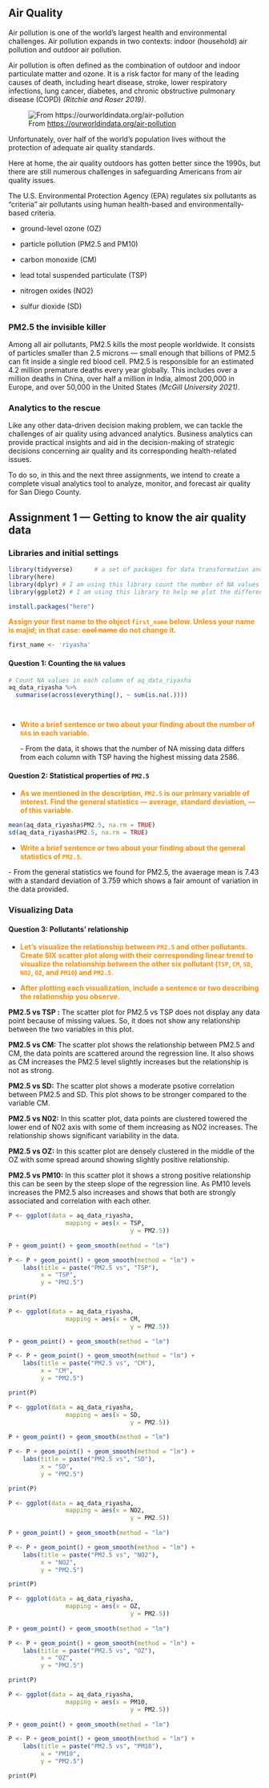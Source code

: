 

## Air Quality

Air pollution is one of the world's largest health and environmental challenges. Air pollution expands in two contexts: indoor (household) air pollution and outdoor air pollution.

Air pollution is often defined as the combination of outdoor and indoor particulate matter and ozone. It is a risk factor for many of the leading causes of death, including heart disease, stroke, lower respiratory infections, lung cancer, diabetes, and chronic obstructive pulmonary disease (COPD) *(Ritchie and Roser 2019)*.

![From <https://ourworldindata.org/air-pollution>](images/ourworldindata_air_pollution_overview.png)

Unfortunately, over half of the world's population lives without the protection of adequate air quality standards.

Here at home, the air quality outdoors has gotten better since the 1990s, but there are still numerous challenges in safeguarding Americans from air quality issues.

The U.S. Environmental Protection Agency (EPA) regulates six pollutants as “criteria” air pollutants using human health-based and environmentally-based criteria.

-   ground-level ozone (OZ)

-   particle pollution (PM2.5 and PM10)

-   carbon monoxide (CM)

-   lead total suspended particulate (TSP)

-   nitrogen oxides (NO2)

-   sulfur dioxide (SD)

### PM2.5 the invisible killer

Among all air pollutants, PM2.5 kills the most people worldwide. It consists of particles smaller than 2.5 microns — small enough that billions of PM2.5 can fit inside a single red blood cell. PM2.5 is responsible for an estimated 4.2 million premature deaths every year globally. This includes over a million deaths in China, over half a million in India, almost 200,000 in Europe, and over 50,000 in the United States *(McGill University 2021)*.

### Analytics to the rescue

Like any other data-driven decision making problem, we can tackle the challenges of air quality using advanced analytics. Business analytics can provide practical insights and aid in the decision-making of strategic decisions concerning air quality and its corresponding health-related issues.

To do so, in this and the next three assignments, we intend to create a complete visual analytics tool to analyze, monitor, and forecast air quality for San Diego County.

## Assignment 1 — Getting to know the air quality data


### Libraries and initial settings

```r
library(tidyverse)      # a set of packages for data transformation and visualization
library(here)
library(dplyr) # I am using this library count the number of NA values in a column as well as finding the mean and average deviation
library(ggplot2) # I am using this library to help me plot the differences between PM2.

install.packages("here")
```

[**Assign your first name to the object `first_name` below. Unless your name is majid; in that case: ~~cool name~~ do not change it.**]{style="color: darkorange;"}

```r
first_name <- 'riyasha'
```

#### Question 1: Counting the `NA` values

```r
# Count NA values in each column of aq_data_riyasha
aq_data_riyasha %>%
  summarise(across(everything(), ~ sum(is.na(.))))

```

```         
```

```         
```

-   [**Write a brief sentence or two about your finding about the number of `NA`s in each variable.**]{style="color: darkorange;"}

    \- From the data, it shows that the number of NA missing data differs from each column with TSP having the highest missing data 2586.

#### Question 2: Statistical properties of `PM2.5`

-   [**As we mentioned in the description, `PM2.5` is our primary variable of interest. Find the general statistics — average, standard deviation, — of this variable.**]{style="color: darkorange;"}

```r
mean(aq_data_riyasha$PM2.5, na.rm = TRUE)
sd(aq_data_riyasha$PM2.5, na.rm = TRUE)
```

-   [**Write a brief sentence or two about your finding about the general statistics of `PM2.5`.**]{style="color: darkorange;"}

\- From the general statistics we found for PM2.5, the avaerage mean is 7.43 with a standard deviation of 3.759 which shows a fair amount of variation in the data provided.

### Visualizing Data

#### Question 3: Pollutants' relationship

-   [**Let's visualize the relationship between `PM2.5` and other pollutants. Create SIX scatter plot along with their corresponding linear trend to visualize the relationship between the other six pollutant (`TSP`, `CM`, `SD`, `NO2`, `OZ`, and `PM10`) and `PM2.5`.**]{style="color: darkorange;"}

-   [**After plotting each visualization, include a sentence or two describing the relationship you observe.**]{style="color: darkorange;"}

**PM2.5 vs TSP :** The scatter plot for PM2.5 vs TSP does not display any data point because of missing values. So, it does not show any relationship between the two variables in this plot.

**PM2.5 vs CM:** The scatter plot shows the relationship between PM2.5 and CM, the data points are scattered around the regression line. It also shows as CM increases the PM2.5 level slightly increases but the relationship is not as strong.

**PM2.5 vs SD:** The scatter plot shows a moderate psotive correlation between PM2.5 and SD. This plot shows to be stronger compared to the variable CM.

**PM2.5 vs N02:** In this scatter plot, data points are clustered towered the lower end of N02 axis with some of them increasing as NO2 increases. The relationship shows significant variability in the data.

**PM2.5 vs OZ:** In this scatter plot are densely clustered in the middle of the OZ with some spread around showing slightly positive relationship.

**PM2.5 vs PM10:** In this scatter plot it shows a strong positive relationship this can be seen by the steep slope of the regression line. As PM10 levels increases the PM2.5 also increases and shows that both are strongly associated and correlation with each other.

```r
P <- ggplot(data = aq_data_riyasha, 
		        mapping = aes(x = TSP, 
				                  y = PM2.5))
				
P + geom_point() + geom_smooth(method = "lm")

P <- P + geom_point() + geom_smooth(method = "lm") + 
    labs(title = paste("PM2.5 vs", "TSP"),
         x = "TSP",
         y = "PM2.5")

print(P)
```

```r
P <- ggplot(data = aq_data_riyasha, 
		        mapping = aes(x = CM, 
				                  y = PM2.5))
				
P + geom_point() + geom_smooth(method = "lm")

P <- P + geom_point() + geom_smooth(method = "lm") + 
    labs(title = paste("PM2.5 vs", "CM"),
         x = "CM",
         y = "PM2.5")

print(P)

```

```r
P <- ggplot(data = aq_data_riyasha, 
		        mapping = aes(x = SD, 
				                  y = PM2.5))
				
P + geom_point() + geom_smooth(method = "lm")

P <- P + geom_point() + geom_smooth(method = "lm") + 
    labs(title = paste("PM2.5 vs", "SD"),
         x = "SD",
         y = "PM2.5")

print(P)
```

```r
P <- ggplot(data = aq_data_riyasha, 
		        mapping = aes(x = NO2, 
				                  y = PM2.5))
				
P + geom_point() + geom_smooth(method = "lm")

P <- P + geom_point() + geom_smooth(method = "lm") + 
    labs(title = paste("PM2.5 vs", "NO2"),
         x = "NO2",
         y = "PM2.5")

print(P)
```

```r
P <- ggplot(data = aq_data_riyasha, 
		        mapping = aes(x = OZ, 
				                  y = PM2.5))
				
P + geom_point() + geom_smooth(method = "lm")

P <- P + geom_point() + geom_smooth(method = "lm") + 
    labs(title = paste("PM2.5 vs", "OZ"),
         x = "OZ",
         y = "PM2.5")

print(P)
```

```r
P <- ggplot(data = aq_data_riyasha, 
		        mapping = aes(x = PM10, 
				                  y = PM2.5))
				
P + geom_point() + geom_smooth(method = "lm")

P <- P + geom_point() + geom_smooth(method = "lm") + 
    labs(title = paste("PM2.5 vs", "PM10"),
         x = "PM10",
         y = "PM2.5")

print(P)
```


